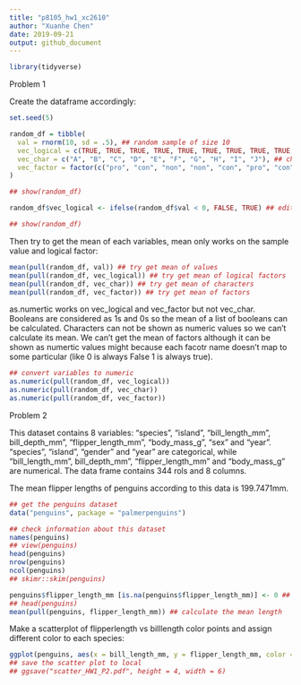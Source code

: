 ```yaml
---
title: "p8105_hw1_xc2610"
author: "Xuanhe Chen"
date: 2019-09-21
output: github_document
---
```


```r
library(tidyverse)
```

Problem 1

Create the dataframe accordingly:
```r
set.seed(5)

random_df = tibble(
  val = rnorm(10, sd = .5), ## random sample of size 10
  vec_logical = c(TRUE, TRUE, TRUE, TRUE, TRUE, TRUE, TRUE, TRUE, TRUE, TRUE), ## initialize the logical factor as all true
  vec_char = c("A", "B", "C", "D", "E", "F", "G", "H", "I", "J"), ## character vector of length 10
  vec_factor = factor(c("pro", "con", "non", "non", "con", "pro", "con", "non", "pro", "non")) ## factor vector of length 10 with 3 different levels
)

## show(random_df)

random_df$vec_logical <- ifelse(random_df$val < 0, FALSE, TRUE) ## edit the logical vector according to positive or not of each sample value

## show(random_df)
```

Then try to get the mean of each variables, mean only works on the sample value and logical factor:
```r
mean(pull(random_df, val)) ## try get mean of values
mean(pull(random_df, vec_logical)) ## try get mean of logical factors
mean(pull(random_df, vec_char)) ## try get mean of characters
mean(pull(random_df, vec_factor)) ## try get mean of factors
```
 as.numertic works on vec_logical and vec_factor but not vec_char. Booleans are considered as 1s and 0s so the mean of a list of booleans can be calculated. Characters can not be shown as numeric values so we can't calculate its mean. We can't get the mean of factors although it can be shown as numertic values might because each facotr name doesn't map to some particular (like 0 is always False 1 is always true). 

```r
## convert variables to numeric
as.numeric(pull(random_df, vec_logical))
as.numeric(pull(random_df, vec_char))
as.numeric(pull(random_df, vec_factor))
``` 
Problem 2

  This dataset contains 8 variables: "species", "island", "bill_length_mm", bill_depth_mm", "flipper_length_mm", "body_mass_g", "sex" and "year". "species", "island", "gender" and "year" are categorical, while "bill_length_mm", bill_depth_mm", "flipper_length_mm" and "body_mass_g" are numerical. The data frame contains 344 rols and 8 columns. 
  
  The mean flipper lengths of penguins according to this data is 199.7471mm.
```r
## get the penguins dataset
data("penguins", package = "palmerpenguins")

## check information about this dataset
names(penguins)
## view(penguins)
head(penguins)
nrow(penguins)
ncol(penguins)
## skimr::skim(penguins)
```

```r
penguins$flipper_length_mm [is.na(penguins$flipper_length_mm)] <- 0 ## rewite all NA's as 0
## head(penguins)
mean(pull(penguins, flipper_length_mm)) ## calculate the mean length
```

Make a scatterplot of flipperlength vs billlength color points and assign different color to each species:
```r
ggplot(penguins, aes(x = bill_length_mm, y = flipper_length_mm, color = species)) + geom_point() ## create a scatter plot according to penguin species
## save the scatter plot to local
## ggsave("scatter_HW1_P2.pdf", height = 4, width = 6)
```